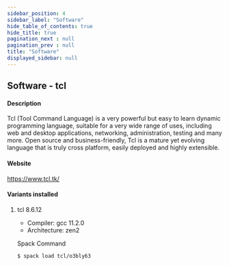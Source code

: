```yaml
---
sidebar_position: 4
sidebar_label: "Software"
hide_table_of_contents: true
hide_title: true
pagination_next : null
pagination_prev : null
title: "Software"
displayed_sidebar: null
---
```


## Software - tcl


#### Description
Tcl (Tool Command Language) is a very powerful but easy to learn dynamic programming language, suitable for a very wide range of uses, including web and desktop applications, networking, administration, testing and many more. Open source and business-friendly, Tcl is a mature yet evolving language that is truly cross platform, easily deployed and highly extensible.

#### Website
https://www.tcl.tk/

#### Variants installed

1. tcl 8.6.12

    - Compiler: gcc 11.2.0
    - Architecture: zen2

    Spack Command
    ```bash
    $ spack load tcl/o3bly63
    ```
